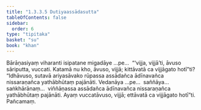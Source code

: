 ```yaml
---
title: "1.3.3.5 Dutiyaassādasutta"
tableOfContents: false
sidebar:
  order: 6
type: "tipitaka"
basket: "su"
book: "khan"
---
```



<DynamicBreadcrumb />

<Division number="130" book="khan">

<Paragraph number="734" book="khan">
Bārāṇasiyaṃ viharanti isipatane migadāye …pe…  “‘vijja, vijjā’ti, āvuso sāriputta, vuccati. Katamā nu kho, āvuso, vijjā; kittāvatā ca vijjāgato hotī”ti?
</Paragraph>

<Paragraph number="735" book="khan">
“Idhāvuso, sutavā ariyasāvako rūpassa assādañca ādīnavañca nissaraṇañca yathābhūtaṃ pajānāti. Vedanāya …pe…  saññāya…  saṅkhārānaṃ…  viññāṇassa assādañca ādīnavañca nissaraṇañca yathābhūtaṃ pajānāti. Ayaṃ vuccatāvuso, vijjā; ettāvatā ca vijjāgato hotī”ti.

</Paragraph>
</Division>

<Paragraph number="736" type="center" book="khan">
Pañcamaṃ.
</Paragraph>
